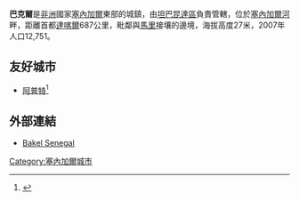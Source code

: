 {{Infobox settlement
<!--See Template:Infobox Settlement for additional fields that may be available-->
<!--See the Table at Infobox Settlement for all fields and descriptions of usage-->
<!-- Basic info  ---------------->
|official_name          = 巴克爾
|other_name             =
|native_name            =  <!-- for cities whose native name is not in English -->
|nickname               = 
|settlement_type        = 城鎮<!--For Town or Village (Leave blank for the default City)-->
|motto                  =
<!-- images and maps  ----------->
|image_skyline          = 
|imagesize              = 
|image_caption          = 
|image_flag             = 
|flag_size              =
|image_seal             = 
|seal_size              =
|image_shield           = 
|shield_size            =
|image_blank_emblem     =
|blank_emblem_type      =
|blank_emblem_size      =
|image_map              = <!-- SN-Bakel.png -->
|mapsize                = 250px
|map_caption            = 
|image_map1             = 
|mapsize1               = 
|map_caption1           = 
|image_dot_map          =
|dot_mapsize            =
|dot_map_caption        =
|dot_x =  |dot_y =
|pushpin_map            =Senegal <!-- the name of a location map as per http://en.wikipedia.org/wiki/Template:Location_map -->
|pushpin_label_position = <!-- the position of the pushpin label: left, right, top, bottom, none -->
|pushpin_map_caption    =
|pushpin_mapsize        =
<!-- Location ------------------>
|coordinates_region     = SN
|subdivision_type       = 國家
|subdivision_name       = {{SEN}}
|subdivision_type1      = 區
|subdivision_name1      = [[坦巴昆達區|坦巴昆達區]]
|subdivision_type2      = 
|subdivision_name2      = 
<!-- Politics ----------------->
|government_footnotes   =
|government_type        =
|leader_title           =
|leader_name            =
|leader_title1          =  <!-- for places with, say, both a mayor and a city manager -->
|leader_name1           =
|established_title      =  <!-- Settled -->
|established_date       = 
<!-- Area    --------------------->
|area_magnitude         = 
|unit_pref                = <!--Enter: Imperial, if Imperial (metric) is desired-->
|area_footnotes           =
|area_total_km2           = <!-- ALL fields dealing with a measurements are subject to automatic unit conversion-->
|area_land_km2            = <!--See table @ Template:Infobox Settlement for details on automatic unit conversion-->
|area_water_km2           =
|area_total_sq_mi         =
|area_land_sq_mi          =
|area_water_sq_mi         =
|area_water_percent       =
<!-- Population   ----------------------->
|population_as_of               =
|population_footnotes           =
|population_note                =
|population_total               =
|population_density_km2         =
|population_density_sq_mi       =
<!-- General information  --------------->
|timezone               = [[格林威治時間|格林威治時間]]
|utc_offset             = +0
|timezone_DST           = 
|utc_offset_DST         = 
|latd=14 |latm=53 |lats= |latNS=N
|longd=12 |longm=31 |longs= |longEW=W
|elevation_footnotes    =  <!--for references: use <ref> </ref> tags-->
|elevation_m            = 
|elevation_ft           =
<!-- Area/postal codes & others -------->
|postal_code_type       =  <!-- enter ZIP code, Postcode, Post code, Postal code... -->
|postal_code            =
|area_code              =
|website                = 
|footnotes              = 
}} 

'''巴克爾'''是[[非洲|非洲]]國家[[塞內加爾|塞內加爾]]東部的城鎮，由[[坦巴昆達區|坦巴昆達區]]負責管轄，位於[[塞內加爾河|塞內加爾河]]畔，距離首都[[達喀爾|達喀爾]]687公里，毗鄰與[[馬里|馬里]]接壤的邊境，海拔高度27米，2007年人口12,751。

==友好城市==
* {{FRA}} [[阿普特|阿普特]]<ref>{{Cite web|url=http://www.apt.fr/-Jumelage-.html|title=Jumelage|accessdate=2021-11-30|editor=ville d'Apt|language=fr|website=apt.fr|archive-date=2021-04-24|archive-url=https://web.archive.org/web/20210424070027/http://www.apt.fr/-Jumelage-.html|dead-url=no}}</ref>

{{Coord|14|52|N|12|31|W|region:SN_type:city|display=title}}

==外部連結==
*[http://www.soninkara.org/histoire-soninkara/colonisation/bataille-bakel.php Bakel Senegal] {{Wayback|url=http://www.soninkara.org/histoire-soninkara/colonisation/bataille-bakel.php |date=20110905073446 }}

[[Category:塞內加爾城市|Category:塞內加爾城市]]